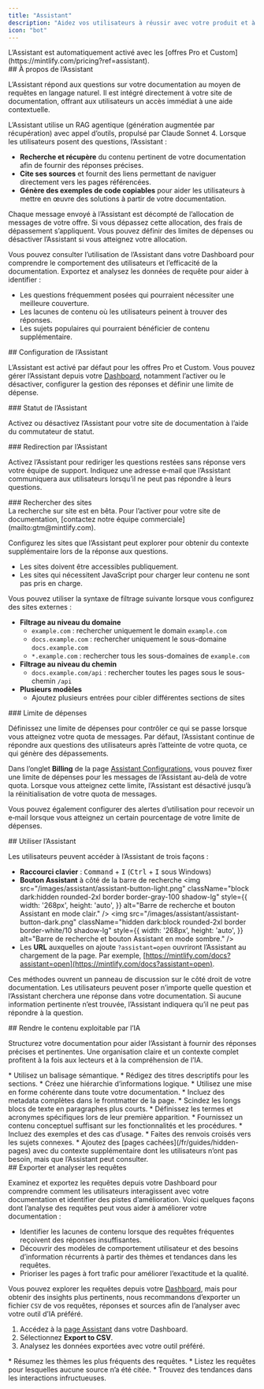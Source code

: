 ```yaml
---
title: "Assistant"
description: "Aidez vos utilisateurs à réussir avec votre produit et à obtenir des réponses plus rapidement"
icon: "bot"
---
```


<Info>
  L’Assistant est automatiquement activé avec les [offres Pro et Custom](https://mintlify.com/pricing?ref=assistant).
</Info>

<div id="about-the-assistant">
  ## À propos de l’Assistant
</div>

L’Assistant répond aux questions sur votre documentation au moyen de requêtes en langage naturel. Il est intégré directement à votre site de documentation, offrant aux utilisateurs un accès immédiat à une aide contextuelle.

L’Assistant utilise un RAG agentique (génération augmentée par récupération) avec appel d’outils, propulsé par Claude Sonnet 4. Lorsque les utilisateurs posent des questions, l’Assistant :

* **Recherche et récupère** du contenu pertinent de votre documentation afin de fournir des réponses précises.
* **Cite ses sources** et fournit des liens permettant de naviguer directement vers les pages référencées.
* **Génère des exemples de code copiables** pour aider les utilisateurs à mettre en œuvre des solutions à partir de votre documentation.

Chaque message envoyé à l’Assistant est décompté de l’allocation de messages de votre offre. Si vous dépassez cette allocation, des frais de dépassement s’appliquent. Vous pouvez définir des limites de dépenses ou désactiver l’Assistant si vous atteignez votre allocation.

Vous pouvez consulter l’utilisation de l’Assistant dans votre Dashboard pour comprendre le comportement des utilisateurs et l’efficacité de la documentation. Exportez et analysez les données de requête pour aider à identifier :

* Les questions fréquemment posées qui pourraient nécessiter une meilleure couverture.
* Les lacunes de contenu où les utilisateurs peinent à trouver des réponses.
* Les sujets populaires qui pourraient bénéficier de contenu supplémentaire.

<div id="configuring-the-assistant">
  ## Configuration de l’Assistant
</div>

L’Assistant est activé par défaut pour les offres Pro et Custom. Vous pouvez gérer l’Assistant depuis votre [Dashboard](https://dashboard.mintlify.com/products/assistant/settings), notamment l’activer ou le désactiver, configurer la gestion des réponses et définir une limite de dépense.

<div id="assistant-status">
  ### Statut de l’Assistant
</div>

Activez ou désactivez l’Assistant pour votre site de documentation à l’aide du commutateur de statut.

<div id="assistant-deflection">
  ### Redirection par l’Assistant
</div>

Activez l’Assistant pour rediriger les questions restées sans réponse vers votre équipe de support. Indiquez une adresse e‑mail que l’Assistant communiquera aux utilisateurs lorsqu’il ne peut pas répondre à leurs questions.

<div id="search-sites">
  ### Rechercher des sites
</div>

<Note>
  La recherche sur site est en bêta. Pour l’activer pour votre site de documentation, [contactez notre équipe commerciale](mailto:gtm@mintlify.com).
</Note>

Configurez les sites que l’Assistant peut explorer pour obtenir du contexte supplémentaire lors de la réponse aux questions.

* Les sites doivent être accessibles publiquement.
* Les sites qui nécessitent JavaScript pour charger leur contenu ne sont pas pris en charge.

Vous pouvez utiliser la syntaxe de filtrage suivante lorsque vous configurez des sites externes :

* **Filtrage au niveau du domaine**
  * `example.com` : rechercher uniquement le domain `example.com`
  * `docs.example.com` : rechercher uniquement le sous-domaine `docs.example.com`
  * `*.example.com` : rechercher tous les sous-domaines de `example.com`
* **Filtrage au niveau du chemin**
  * `docs.example.com/api` : rechercher toutes les pages sous le sous-chemin `/api`
* **Plusieurs modèles**
  * Ajoutez plusieurs entrées pour cibler différentes sections de sites

<div id="spend-limit">
  ### Limite de dépenses
</div>

Définissez une limite de dépenses pour contrôler ce qui se passe lorsque vous atteignez votre quota de messages. Par défaut, l’Assistant continue de répondre aux questions des utilisateurs après l’atteinte de votre quota, ce qui génère des dépassements.

Dans l’onglet **Billing** de la page [Assistant Configurations](https://dashboard.mintlify.com/products/assistant/settings), vous pouvez fixer une limite de dépenses pour les messages de l’Assistant au-delà de votre quota. Lorsque vous atteignez cette limite, l’Assistant est désactivé jusqu’à la réinitialisation de votre quota de messages.

Vous pouvez également configurer des alertes d’utilisation pour recevoir un e‑mail lorsque vous atteignez un certain pourcentage de votre limite de dépenses.

<div id="using-the-assistant">
  ## Utiliser l’Assistant
</div>

Les utilisateurs peuvent accéder à l’Assistant de trois façons :

* **Raccourci clavier** : <kbd>Command</kbd> + <kbd>I</kbd> (<kbd>Ctrl</kbd> + <kbd>I</kbd> sous Windows)
* **Bouton Assistant** à côté de la barre de recherche
  <img
    src="/images/assistant/assistant-button-light.png"
    className="block dark:hidden rounded-2xl border border-gray-100 shadow-lg"
    style={{
    width: '268px',
    height: 'auto',
  }}
    alt="Barre de recherche et bouton Assistant en mode clair."
  />
  <img
    src="/images/assistant/assistant-button-dark.png"
    className="hidden dark:block rounded-2xl border border-white/10 shadow-lg"
    style={{
    width: '268px',
    height: 'auto',
  }}
    alt="Barre de recherche et bouton Assistant en mode sombre."
  />
* Les **URL** auxquelles on ajoute `?assistant=open` ouvriront l’Assistant au chargement de la page. Par exemple, [https://mintlify.com/docs?assistant=open](https://mintlify.com/docs?assistant=open).

Ces méthodes ouvrent un panneau de discussion sur le côté droit de votre documentation. Les utilisateurs peuvent poser n’importe quelle question et l’Assistant cherchera une réponse dans votre documentation. Si aucune information pertinente n’est trouvée, l’Assistant indiquera qu’il ne peut pas répondre à la question.

<div id="making-content-ai-ingestible">
  ## Rendre le contenu exploitable par l’IA
</div>

Structurez votre documentation pour aider l’Assistant à fournir des réponses précises et pertinentes. Une organisation claire et un contexte complet profitent à la fois aux lecteurs et à la compréhension de l’IA.

<Card title="Structure et organisation">
  * Utilisez un balisage sémantique.
  * Rédigez des titres descriptifs pour les sections.
  * Créez une hiérarchie d’informations logique.
  * Utilisez une mise en forme cohérente dans toute votre documentation.
  * Incluez des metadata complètes dans le frontmatter de la page.
  * Scindez les longs blocs de texte en paragraphes plus courts.
</Card>

<Card title="Context">
  * Définissez les termes et acronymes spécifiques lors de leur première apparition.
  * Fournissez un contenu conceptuel suffisant sur les fonctionnalités et les procédures.
  * Incluez des exemples et des cas d’usage.
  * Faites des renvois croisés vers les sujets connexes.
  * Ajoutez des [pages cachées](/fr/guides/hidden-pages) avec du contexte supplémentaire dont les utilisateurs n’ont pas besoin, mais que l’Assistant peut consulter.
</Card>

<div id="exporting-and-analyzing-queries">
  ## Exporter et analyser les requêtes
</div>

Examinez et exportez les requêtes depuis votre Dashboard pour comprendre comment les utilisateurs interagissent avec votre documentation et identifier des pistes d’amélioration. Voici quelques façons dont l’analyse des requêtes peut vous aider à améliorer votre documentation :

* Identifier les lacunes de contenu lorsque des requêtes fréquentes reçoivent des réponses insuffisantes.
* Découvrir des modèles de comportement utilisateur et des besoins d’information récurrents à partir des thèmes et tendances dans les requêtes.
* Prioriser les pages à fort trafic pour améliorer l’exactitude et la qualité.

Vous pouvez explorer les requêtes depuis votre [Dashboard](https://dashboard.mintlify.com/products/assistant), mais pour obtenir des insights plus pertinents, nous recommandons d’exporter un fichier `CSV` de vos requêtes, réponses et sources afin de l’analyser avec votre outil d’IA préféré.

1. Accédez à la [page Assistant](https://dashboard.mintlify.com/products/assistant) dans votre Dashboard.
2. Sélectionnez **Export to CSV**.
3. Analysez les données exportées avec votre outil préféré.

<Card title="Exemples de prompts d’analyse">
  * Résumez les thèmes les plus fréquents des requêtes.
  * Listez les requêtes pour lesquelles aucune source n’a été citée.
  * Trouvez des tendances dans les interactions infructueuses.
</Card>